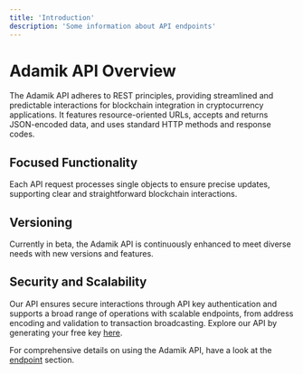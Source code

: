 ```yaml
---
title: 'Introduction'
description: 'Some information about API endpoints'
---
```


# Adamik API Overview

The Adamik API adheres to REST principles, providing streamlined and predictable interactions for blockchain integration in cryptocurrency applications. It features resource-oriented URLs, accepts and returns JSON-encoded data, and uses standard HTTP methods and response codes.

## Focused Functionality
Each API request processes single objects to ensure precise updates, supporting clear and straightforward blockchain interactions.

## Versioning
Currently in beta, the Adamik API is continuously enhanced to meet diverse needs with new versions and features.

## Security and Scalability
Our API ensures secure interactions through API key authentication and supports a broad range of operations with scalable endpoints, from address encoding and validation to transaction broadcasting.
Explore our API by generating your free key [here](https://specific-marketing-744850.framer.app/get-api-key).


For comprehensive details on using the Adamik API, have a look at the [endpoint](endpoint) section.